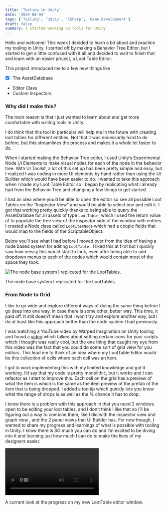 ```yaml
---
title: 'Tooling in Unity'
date: '2024-08-04'
tags: ['Tooling', 'Unity', 'CSharp', 'Game Development']
draft: false
summary: I started working on tools for Unity
---
```


Hello and welcome! This week I decided to learn a bit about and practice my tooling in Unity. I started off by making a Behavior Tree Editor, but I started to get a little confused with it all and decided to wait to finish that and learn with an easier project, a Loot Table Editor.

This project introduced me to a few new things like

- [x] The AssetDatabase

* Editor Class
* Custom Inspectors

### Why did I make this?

The main reason is that I just wanted to learn about and get more comfortable with writing tools in Unity.

I do think that this tool in particular will help me in the future with creating loot tables for different entities. Not that it was necessarily hard to do before, but this streamlines the process and makes it a whole lot faster to do.

When I started making the Behavior Tree editor, I used Unity’s Experimental Node UI Elements to make visual nodes for each of the node in the behavior tree. With UI Toolkit, a lot of this set up has been pretty simple and easy, but I realized I was coding in more UI elements by hand rather than using the UI Builder which would have been easier to do. I wanted to take this approach when I made my Loot Table Editor so I began by replicating what I already had from the Behavior Tree and changing a few things to get started.

I had an idea where you’d be able to open the editor so see all possible Loot Tables on the “Inspector View” and you’d be able to select one and edit it. I got that working pretty quickly thanks to being able to query the AssetDatabae for all assets of type `LootTable`, which I used the return value of to populate the tree view of the inspector side of the window with entries. I created a Node class called `LootItemNode` which had a couple fields that would map to the fields of the ScriptableObject.

Below you’ll see what I had before I moved over from the idea of having a node based system for editing `LootTable` . I liked this at first but I quickly saw how messy this would start to look, even after being able to add dropdown menus to each of the nodes which would contain most of the space they took.

![The node base system I replicated for the LootTables.](https://res.cloudinary.com/djdtmbpce/image/upload/c_crop,ar_1:1/v1722527758/editorpreview_szqd2e.png)

The node base system I replicated for the LootTables.

### From Node to Grid

I like to go wide and explore different ways of doing the same thing before I go deep into one way, in case there is some other, better way. This time, it paid off. It still doesn’t mean that I won’t try and explore another way, but I do at least like this approach better than the node system I had previously.

I was watching a YouTube video by Warped Imagination on Unity tooling and found a [video](https://www.youtube.com/watch?v=SY_SdcPW8vE) which talked about setting certain icons for your scripts which I thought was really cool, but the one thing that caught my eye from this video was the fact that you could do some sort of grid view for you editors. This lead me to think of an idea where my LootTable Editor would be this collection of cells where each cell was an item.

I got to work implementing this with my limited knowledge and got it working. I’d say that my code is pretty monolithic, but it works and I can refactor as I start to improve this. Each cell on the grid has a preview of what the item is which is the same as the item preview of the prefab of the item that is being dropped. I added a tooltip which quickly lets you know what the range of drops is as well as the % chance it has to drop.

I know there is a problem with this approach in that you need 2 windows open to be editing your loot tables, and I don’t think I like that so I’ll be figuring out a way to combine them, like I did with the inspector view and graph view , and the 2 panel views that UI Builder has. For now though, I wanted to share my progress and learnings of what is possible with tooling in Unity. I know there is SO much you can do and I’m excited to be diving into it and learning just how much I can do to make the lives of my designers easier.

![A current look at the progress on my new LootTable editor window.](https://res.cloudinary.com/djdtmbpce/video/upload/v1722809966/loottabletool_khtbzs.mp4)

A current look at the progress on my new LootTable editor window.
